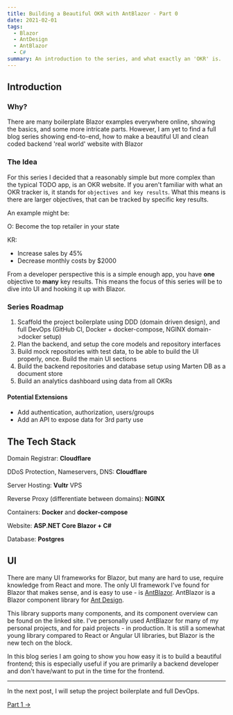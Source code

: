 ```yaml
---
title: Building a Beautiful OKR with AntBlazor - Part 0
date: 2021-02-01
tags:
  - Blazor
  - AntDesign
  - AntBlazor
  - C#
summary: An introduction to the series, and what exactly an 'OKR' is.
---
```


## Introduction

### Why?

There are many boilerplate Blazor examples everywhere online, showing the basics, and some more intricate parts. However, I am yet to find a full blog series showing end-to-end, how to make a beautiful UI and clean coded backend 'real world' website with Blazor

### The Idea

For this series I decided that a reasonably simple but more complex than the typical TODO app, is an OKR website. If you aren't familiar with what an OKR tracker is, it stands for `objectives and key results`. What this means is there are larger objectives, that can be tracked by specific key results.

An example might be:

O: Become the top retailer in your state

KR:
 - Increase sales by 45%
 - Decrease monthly costs by $2000

From a developer perspective this is a simple enough app, you have **one** objective to **many** key results. This means the focus of this series will be to dive into UI and hooking it up with Blazor.

### Series Roadmap

1. Scaffold the project boilerplate using DDD (domain driven design), and full DevOps (GitHub CI, Docker + docker-compose, NGINX domain->docker setup)
2. Plan the backend, and setup the core models and repository interfaces
3. Build mock repositories with test data, to be able to build the UI properly, once. Build the main UI sections
4. Build the backend repositories and database setup using Marten DB as a document store
5. Build an analytics dashboard using data from all OKRs

#### Potential Extensions

* Add authentication, authorization, users/groups
* Add an API to expose data for 3rd party use

## The Tech Stack

Domain Registrar: **Cloudflare**

DDoS Protection, Nameservers, DNS: **Cloudflare**

Server Hosting: **Vultr** VPS

Reverse Proxy (differentiate between domains): **NGINX**

Containers: **Docker** and **docker-compose**

Website: **ASP.NET Core Blazor + C#**

Database: **Postgres**

## UI

There are many UI frameworks for Blazor, but many are hard to use, require knowledge from React and more. The only UI framework I've found for Blazor that makes sense, and is easy to use - is [AntBlazor](https://antblazor.com/). AntBlazor is a Blazor component library for [Ant Design](https://ant.design/).

This library supports many components, and its component overview can be found on the linked site. I've personally used AntBlazor for many of my personal projects, and for paid projects - in production. It is still a somewhat young library compared to React or Angular UI libraries, but Blazor is the new tech on the block.

In this blog series I am going to show you how easy it is to build a beautiful frontend; this is especially useful if you are primarily a backend developer and don't have/want to put in the time for the frontend.

---

In the next post, I will setup the project boilerplate and full DevOps.

[Part 1 →](https://lukeparker.dev/blog/building-a-beautiful-okr-with-antblazor/1)